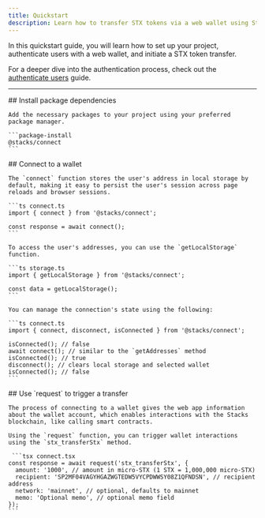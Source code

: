 ```yaml
---
title: Quickstart
description: Learn how to transfer STX tokens via a web wallet using Stacks Connect.
---
```



In this quickstart guide, you will learn how to set up your project, authenticate users with a web wallet, and initiate a STX token transfer.

For a deeper dive into the authentication process, check out the [authenticate users](/stacks/connect/guides/authenticate-users) guide.

---

<Steps>
  <Step>
    ## Install package dependencies
  
    Add the necessary packages to your project using your preferred package manager.

    ```package-install
    @stacks/connect
    ```
  </Step>
  <Step>
    ## Connect to a wallet
  
    The `connect` function stores the user's address in local storage by default, making it easy to persist the user's session across page reloads and browser sessions.

    ```ts connect.ts
    import { connect } from '@stacks/connect';

    const response = await connect();
    ```

    To access the user's addresses, you can use the `getLocalStorage` function.

    ```ts storage.ts
    import { getLocalStorage } from '@stacks/connect';

    const data = getLocalStorage();
    ```

    You can manage the connection's state using the following:

    ```ts connect.ts
    import { connect, disconnect, isConnected } from '@stacks/connect';

    isConnected(); // false
    await connect(); // similar to the `getAddresses` method
    isConnected(); // true
    disconnect(); // clears local storage and selected wallet
    isConnected(); // false
    ```
  </Step>
  <Step>
    ## Use `request` to trigger a transfer
  
    The process of connecting to a wallet gives the web app information about the wallet account, which enables interactions with the Stacks blockchain, like calling smart contracts.

    Using the `request` function, you can trigger wallet interactions using the `stx_transferStx` method.

     ```tsx connect.tsx
    const response = await request('stx_transferStx', {
      amount: '1000', // amount in micro-STX (1 STX = 1,000,000 micro-STX)
      recipient: 'SP2MF04VAGYHGAZWGTEDW5VYCPDWWSY08Z1QFNDSN', // recipient address
      network: 'mainnet', // optional, defaults to mainnet
      memo: 'Optional memo', // optional memo field
    });
    ```
  </Step>
</Steps>
